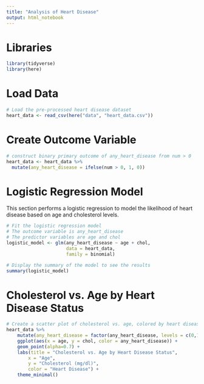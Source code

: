 ```yaml
---
title: "Analysis of Heart Disease"
output: html_notebook
---
```


# Libraries
```r
library(tidyverse)
library(here)
```

# Load Data
```r
# Load the pre-processed heart disease dataset
heart_data <- read_csv(here("data", "heart_data.csv"))
```

# Create Outcome Variable
```r
# construct binary primary outcome of any_heart_disease from num > 0
heart_data <- heart_data %>%
  mutate(any_heart_disease = ifelse(num > 0, 1, 0))
```

# Logistic Regression Model
This section performs a logistic regression to model the likelihood of heart disease based on age and cholesterol levels.

```r
# Fit the logistic regression model
# The outcome variable is any_heart_disease
# The predictor variables are age and chol
logistic_model <- glm(any_heart_disease ~ age + chol, 
                      data = heart_data, 
                      family = binomial)

# Display the summary of the model to see the results
summary(logistic_model)
```

# Cholesterol vs. Age by Heart Disease Status
```r
# Create a scatter plot of cholesterol vs. age, colored by heart disease status
heart_data %>% 
    mutate(any_heart_disease = factor(any_heart_disease, levels = c(0,1), labels = c("No", "Yes"))) %>% 
    ggplot(aes(x = age, y = chol, color = any_heart_disease)) + 
    geom_point(alpha=0.7) + 
    labs(title = "Cholesterol vs. Age by Heart Disease Status",
        x = "Age",
        y = "Cholesterol (mg/dl)",
        color = "Heart Disease") + 
    theme_minimal()
```


